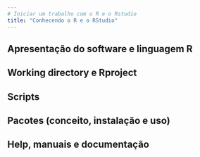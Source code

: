 ```yaml
---
# Iniciar um trabalho com o R e o Rstudio
title: "Conhecendo o R e o RStudio"
---
```


## Apresentação do software e linguagem R

## Working directory e Rproject

## Scripts

## Pacotes (conceito, instalação e uso)

## Help, manuais e documentação
